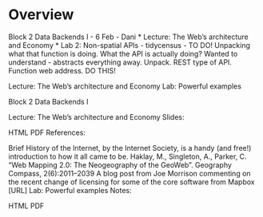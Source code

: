# Overview

Block 2 Data Backends I - 6 Feb - Dani \* Lecture: The Web's architecture and Economy \* Lab 2: Non-spatial APIs - tidycensus - TO DO! Unpacking what that function is doing. What the API is actually doing? Wanted to understand - abstracts everything away. Unpack. REST type of API. Function web address. DO THIS!

Lecture: The Web’s architecture and Economy
Lab: Powerful examples

Block 2
Data Backends I

Lecture: The Web’s architecture and Economy
Slides:

HTML
PDF
References:

Brief History of the Internet, by the Internet Society, is a handy (and free!) introduction to how it all came to be.
Haklay, M., Singleton, A., Parker, C. “Web Mapping 2.0: The Neogeography of the GeoWeb”. Geography Compass, 2(6):2011–2039
A blog post from Joe Morrison commenting on the recent change of licensing for some of the core software from Mapbox [URL]
Lab: Powerful examples
Notes:

HTML
PDF